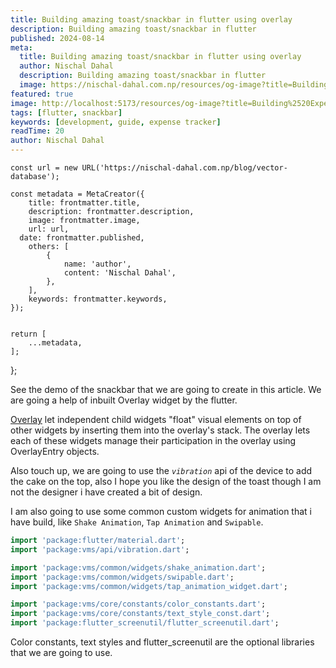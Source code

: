 ```yaml
---
title: Building amazing toast/snackbar in flutter using overlay
description: Building amazing toast/snackbar in flutter
published: 2024-08-14
meta:
  title: Building amazing toast/snackbar in flutter using overlay
  author: Nischal Dahal
  description: Building amazing toast/snackbar in flutter
  image: https://nischal-dahal.com.np/resources/og-image?title=Building%20Expense%20Tracker?&date=2024-08-12
featured: true
image: http://localhost:5173/resources/og-image?title=Building%2520Expense%2520Tracker?&date=2024-08-12&description=flutter-dart
tags: [flutter, snackbar]
keywords: [development, guide, expense tracker]
readTime: 20
author: Nischal Dahal
---
```




    const url = new URL('https://nischal-dahal.com.np/blog/vector-database');

    const metadata = MetaCreator({
    	title: frontmatter.title,
    	description: frontmatter.description,
    	image: frontmatter.image,
    	url: url,
      date: frontmatter.published,
    	others: [
    		{
    			name: 'author',
    			content: 'Nischal Dahal',
    		},
    	],
    	keywords: frontmatter.keywords,
    });


    return [
    	...metadata,
    ];

};


<PostHeading
	title={frontmatter.title}
	readingTime={frontmatter.readTime}
	tags={frontmatter.tags}
	keywords={frontmatter.keywords}
	date={frontmatter.published}
	author={frontmatter.author}
/>

See the demo of the snackbar that we are going to create in this article. We are
going a help of inbuilt Overlay widget by the flutter.

[Overlay](https://api.flutter.dev/flutter/widgets/Overlay-class.html) let
independent child widgets "float" visual elements on top of other widgets by
inserting them into the overlay's stack. The overlay lets each of these widgets
manage their participation in the overlay using OverlayEntry objects.

Also touch up, we are going to use the _`vibration`_ api of the device to add
the cake on the top, also I hope you like the design of the toast though I am
not the designer i have created a bit of design.

I am also going to use some common custom widgets for animation that i have
build, like `Shake Animation`, `Tap Animation` and `Swipable`.

```dart title="snackbar.dart"
import 'package:flutter/material.dart';
import 'package:vms/api/vibration.dart';

import 'package:vms/common/widgets/shake_animation.dart';
import 'package:vms/common/widgets/swipable.dart';
import 'package:vms/common/widgets/tap_animation_widget.dart';

import 'package:vms/core/constants/color_constants.dart';
import 'package:vms/core/constants/text_style_const.dart';
import 'package:flutter_screenutil/flutter_screenutil.dart';
```

Color constants, text styles and flutter_screenutil are the optional libraries
that we are going to use.
